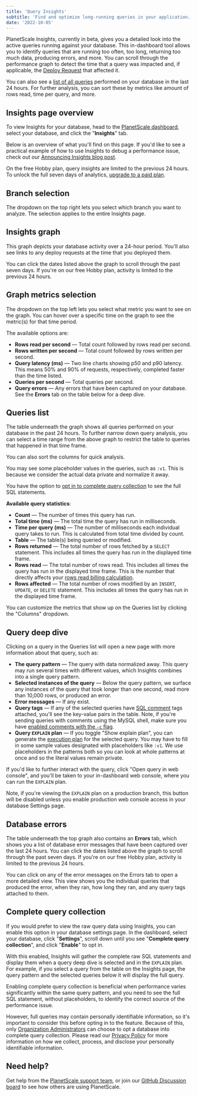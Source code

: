 ```yaml
---
title: 'Query Insights'
subtitle: 'Find and optimize long-running queries in your application.'
date: '2022-10-05'
---
```



PlanetScale Insights, currently in beta, gives you a detailed look into the active queries running against your database. This in-dashboard tool allows you to identify queries that are running too often, too long, returning too much data, producing errors, and more. You can scroll through the performance graph to detect the time that a query was impacted and, if applicable, the [Deploy Request](/docs/concepts/deploy-requests) that affected it.

You can also see a [list of all queries](#queries-list) performed on your database in the last 24 hours. For further analysis, you can sort these by metrics like amount of rows read, time per query, and more.

## Insights page overview

To view Insights for your database, head to the [PlanetScale dashboard](https://app.planetscale.com), select your database, and click the "**Insights**" tab.

Below is an overview of what you'll find on this page. If you'd like to see a practical example of how to use Insights to debug a performance issue, check out our [Announcing Insights blog post](/blog/introducing-planetscale-insights-advanced-query-monitoring).


<VideoBlock
  alt='This video shows an example Insights page. All explanations are covered in this doc.'
  src='/docs/img/docs/insights.mp4'
/>

<InfoBlock type='note'>
  On the free Hobby plan, query insights are limited to the previous 24 hours. To unlock the full seven days of
  analytics, <a href='/docs/concepts/billing'>upgrade to a paid plan</a>.
</InfoBlock>


## Branch selection

<ImageBlock alt='PlanetScale Insights branch selection' src={branches} />

The dropdown on the top right lets you select which branch you want to analyze. The selection applies to the entire Insights page.

## Insights graph

<ImageBlock alt='PlanetScale Insights graph' src={graph} />

This graph depicts your database activity over a 24-hour period. You'll also see links to any deploy requests at the time that you deployed them.

You can click the dates listed above the graph to scroll through the past seven days. If you're on our free Hobby plan, activity is limited to the previous 24 hours.

## Graph metrics selection

<ImageBlock alt='PlanetScale Insights graph metrics selection - rows written' src={metrics} />

The dropdown on the top left lets you select what metric you want to see on the graph. You can hover over a specific time on the graph to see the metric(s) for that time period.

The available options are:

- **Rows read per second** &mdash; Total count followed by rows read per second.
- **Rows written per second** &mdash; Total count followed by rows written per second.
- **Query latency (ms)** &mdash; Two line charts showing p50 and p90 latency. This means 50% and 90% of requests, respectively, completed faster than the time listed.
- **Queries per second** &mdash; Total queries per second.
- **Query errors** &mdash; Any errors that have been captured on your database. See the **Errors** tab on the table below for a deep dive.

## Queries list

<ImageBlock alt='PlanetScale Insights recent queries list' src={queries} />

The table underneath the graph shows all queries performed on your database in the past 24 hours. To further narrow down query analysis, you can select a time range from the above graph to restrict the table to queries that happened in that time frame.

You can also sort the columns for quick analysis.

<ImageBlock alt='Insights queries selected time range' src={timeframe} />

You may see some placeholder values in the queries, such as `:v1`. This is because we consider the actual data private and normalize it away.

<InfoBlock type='note'>
  You have the option to <a href="#complete-query-collection">opt in to complete query collection</a> to see the full SQL statements.
</InfoBlock>

**Available query statistics**:

- **Count** &mdash; The number of times this query has run.
- **Total time (ms)** &mdash; The total time the query has run in milliseconds.
- **Time per query (ms)** &mdash; The number of milliseconds each individual query takes to run. This is calculated from total time divided by count.
- **Table** &mdash; The table(s) being queried or modified.
- **Rows returned** &mdash; The total number of rows fetched by a `SELECT` statement. This includes all times the query has run in the displayed time frame.
- **Rows read** &mdash; The total number of rows read. This includes all times the query has run in the displayed time frame. This is the number that directly affects your [rows read billing calculation](/docs/concepts/billing#understanding-rows-read).
- **Rows affected** &mdash; The total number of rows modified by an `INSERT`, `UPDATE`, or `DELETE` statement. This includes all times the query has run in the displayed time frame.

You can customize the metrics that show up on the Queries list by clicking the "Columns" dropdown.

## Query deep dive

Clicking on a query in the Queries list will open a new page with more information about that query, such as:

- **The query pattern** &mdash; The query with data normalized away. This query may run several times with different values, which Insights combines into a single query pattern.
- **Selected instances of the query** &mdash; Below the query pattern, we surface any instances of the query that took longer than one second, read more than 10,000 rows, or produced an error.
- **Error messages** &mdash; If any exist.
- **Query tags** &mdash; If any of the selected queries have [SQL comment](https://google.github.io/sqlcommenter/) tags attached, you'll see the key-value pairs in the table. Note, if you're sending queries with comments using the MySQL shell, make sure you have [enabled comments with the `-c` flag](https://dev.mysql.com/doc/refman/8.0/en/mysql-command-options.html#option_mysql_comments).
- **Query `EXPLAIN` plan** &mdash; If you toggle "Show explain plan", you can generate the [execution plan](https://dev.mysql.com/blog-archive/mysql-explain-analyze/) for the selected query. You may have to fill in some sample values designated with placeholders like `:v1`. We use placeholders in the patterns both so you can look at whole patterns at once and so the literal values remain private.

If you'd like to further interact with the query, click "Open query in web console", and you'll be taken to your in-dashboard web console, where you can run the `EXPLAIN` plan.

Note, if you're viewing the `EXPLAIN` plan on a production branch, this button will be disabled unless you enable production web console access in your database Settings page.

<ImageBlock alt='PlanetScale Insights query pattern w/ explain plan' src={query} />
<ImageBlock alt='PlanetScale Insights explain plan' src={explain} />

## Database errors

The table underneath the top graph also contains an **Errors** tab, which shows you a list of database error messages that have been captured over the last 24 hours. You can click the dates listed above the graph to scroll through the past seven days. If you're on our free Hobby plan, activity is limited to the previous 24 hours.

<ImageBlock alt='PlanetScale Insights errors tab' src={errors} />

You can click on any of the error messages on the Errors tab to open a more detailed view. This view shows you the individual queries that produced the error, when they ran, how long they ran, and any query tags attached to them.

<ImageBlock alt='PlanetScale Insights errors tab deep dive showing queries' src={errorsDetailed} />

## Complete query collection

If you would prefer to view the raw query data using Insights, you can enable this option in your database settings page. In the dashboard, select your database, click "**Settings**", scroll down until you see "**Complete query collection**", and click "**Enable**" to opt in.

<ImageBlock alt='PlanetScale Insights complete query collection opt in' src={optIn} />

With this enabled, Insights will gather the complete raw SQL statements and display them when a query deep dive is selected and in the `EXPLAIN` plan. For example, if you select a query from the table on the Insights page, the query pattern and the selected queries below it will display the full query.

<ImageBlock alt='PlanetScale Insights unnormalized data in query deep dive' src={unnormalizedData} />

Enabling complete query collection is beneficial when performance varies significantly within the same query pattern, and you need to see the full SQL statement, without placeholders, to identify the correct source of the performance issue.

However, full queries may contain personally identifiable information, so it's important to consider this before opting in to the feature. Because of this, only [Organization Administrators](/docs/concepts/access-control#organization-administrator) can choose to opt a database into complete query collection. Please read our [Privacy Policy](/legal/privacy) for more information on how we collect, process, and disclose your personally identifiable information.

## Need help?

Get help from the [PlanetScale support team](https://support.planetscale.com), or join our [GitHub Discussion board](https://github.com/planetscale/discussion/discussions) to see how others are using PlanetScale.